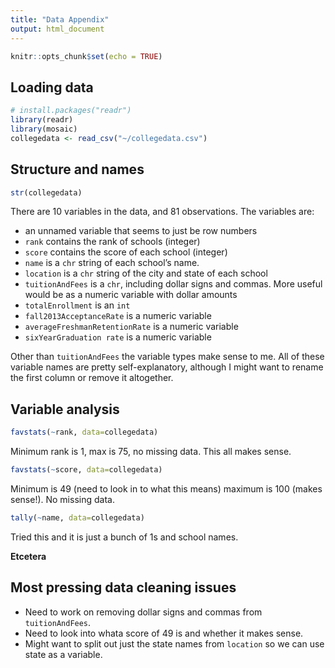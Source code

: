 ```yaml
---
title: "Data Appendix"
output: html_document
---
```


```r
knitr::opts_chunk$set(echo = TRUE)
```

## Loading data

```r
# install.packages("readr")
library(readr)
library(mosaic)
collegedata <- read_csv("~/collegedata.csv")
```


## Structure and names

```r
str(collegedata)
```

There are 10 variables in the data, and 81 observations. The variables are:

- an unnamed variable that seems to just be row numbers
- `rank` contains the rank of schools (integer)
- `score` contains the score of each school (integer)
- `name` is a `chr` string of each school's name.
- `location` is a `chr` string of the city and state of each school
- `tuitionAndFees` is a `chr`, including dollar signs and commas. More useful would be as a numeric variable with dollar amounts
- `totalEnrollment` is an `int`
- `fall2013AcceptanceRate` is a numeric variable
- `averageFreshmanRetentionRate` is a numeric variable
- `sixYearGraduation rate` is a numeric variable

Other than `tuitionAndFees` the variable types make sense to me. All of these variable names are pretty self-explanatory, although I might want to rename the first column or remove it altogether. 

## Variable analysis

```r
favstats(~rank, data=collegedata)
```
Minimum rank is 1, max is 75, no missing data. This all makes sense.

```r
favstats(~score, data=collegedata)
```
Minimum is 49 (need to look in to what this means) maximum is 100 (makes sense!). No missing data.

```r
tally(~name, data=collegedata)
```
Tried this and it is just a bunch of 1s and school names. 


**Etcetera**

## Most pressing data cleaning issues

- Need to work on removing dollar signs and commas from `tuitionAndFees`. 
- Need to look into whata score of 49 is and whether it makes sense. 
- Might want to split out just the state names from `location` so we can use state as a variable. 
